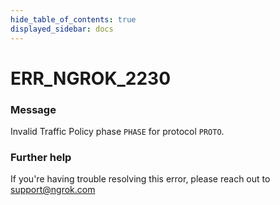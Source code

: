 ```yaml
---
hide_table_of_contents: true
displayed_sidebar: docs
---
```



# ERR_NGROK_2230

### Message
Invalid Traffic Policy phase `PHASE` for protocol `PROTO`.

<ErrorDetails error='err_ngrok_2230' />


### Further help
If you're having trouble resolving this error, please reach out to [support@ngrok.com](mailto:support@ngrok.com?subject=Help%20with%20ERR_NGROK_2230)

